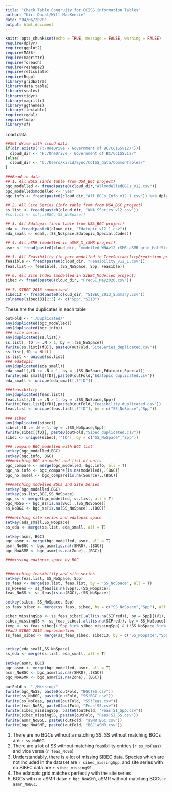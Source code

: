 ```yaml
---
title: "Check Table Congruity for CCISS information Tables"
author: "Kiri Daust/Will MacKenzie"
date: "04/06/2020"
output: html_document
---
```


```r
knitr::opts_chunk$set(echo = TRUE, message = FALSE, warning = FALSE)
require(dplyr)
require(ggplot2)
require(MASS)
require(magrittr)
require(foreach)
require(reshape2)
require(reticulate)
require(Rcpp)
library(gridExtra)
library(data.table)
library(scales)
library(tidyr)
library(magrittr)
library(ggthemes)
library(flextable)
require(rgdal)
require(tmap)
library(sf)
```

Load data

```r
##Set drive with cloud data
if(dir.exists("F:/OneDrive - Government of BC/CCISSv12/")){
  cloud_dir <- "F:/OneDrive - Government of BC/CCISSv12/"
}else{
  cloud_dir <- "C:/Users/kirid/Sync/CCISS_data/CommonTables/"
}

###Read in data
## 1. All BGCS (info table from USA_BGC project)
bgc_modelled <- fread(paste0(cloud_dir,"AllmodelledBGCs_v12.csv"))
bgc_modelled$modelled <- "yes"
bgc.info <- fread(paste0(cloud_dir,"All_BGCs_Info_v12_1.csv")) %>% dplyr::select(Source, Zone, BGC)

## 2. All Site Series (info table from from USA_BGC project)
ss.list <- fread(paste0(cloud_dir, "WNA_SSeries_v12.csv"))
#ss.list <- ss[,.(BGC, SS_NoSpace)]

## 3. All Edatopic (info table from USA_BGC project)
eda <- fread(paste0(cloud_dir, "Edatopic_v12_1.csv"))
eda_small <- eda[,.(SS_NoSpace,Edatopic,Special,Codes)]

## 4. All aSMR (modelled in aSMR_X_rSMR project)
asmr <- fread(paste0(cloud_dir, "modelled_WNAv12_rSMR_aSMR_grid_HalfStep.csv"))

## 5. All Feasibility (in part modelled in TreeSuitabilityPrediction project)
feasible <- fread(paste0(cloud_dir, "Feasibility_v12_1.csv"))
feas.list <- feasible[,.(SS_NoSpace, Spp, Feasible)]

## 6. All Site Index (modelled in SIBEC_Modelled project)
sibec <- fread(paste0(cloud_dir, "PredSI_May2020.csv"))

## 7. SIBEC 2013 summarised
sibec13 <- fread(paste0(cloud_dir, "SIBEC_2013_Summary.csv"))
colnames(sibec13)[2:3] <- c("Spp","SI13")
```
   
These are the duplicates in each table

```r
outFold <- "./Duplicated/"
any(duplicated(bgc_modelled))
any(duplicated(bgc.info))
### site series
any(duplicated(ss.list))
ss.list[, fD := .N > 1, by = .(SS_NoSpace)]
fwrite(ss.list[(fD)], paste0(outFold,"SiteSeries_duplicated.csv"))
ss.list[,fD := NULL]
ss.list <- unique(ss.list)
### edatopic
any(duplicated(eda_small))
eda_small[,fD := .N > 1, by = .(SS_NoSpace,Edatopic,Special)]
fwrite(eda_small[(fD)],paste0(outFold,"Edatopic_duplicated.csv"))
eda_small <- unique(eda_small[,!"fD"])

###feasibility
any(duplicated(feas.list))
feas.list[,fD := .N > 1, by = .(SS_NoSpace,Spp)]
fwrite(feas.list[(fD)],paste0(outFold,"Feasibility_duplicated.csv"))
feas.list <- unique(feas.list[,!"fD"], by = c("SS_NoSpace","Spp"))

### sibec
any(duplicated(sibec))
sibec[,fD := .N > 1, by = .(SS_NoSpace,Spp)]
fwrite(sibec[(fD)], paste0(outFold,"Sibec_duplicated.csv"))
sibec <- unique(sibec[,!"fD"], by = c("SS_NoSpace","Spp"))

```

```r

### compare BGC_modelled with BGC list
setkey(bgc_modelled,BGC)
setkey(bgc.info, BGC)
###matching BGC in model and list of units
bgc_compare <- merge(bgc_modelled, bgc.info, all = T)
bgc_no.info <- bgc_compare[is.na(modelled),.(BGC)]
bgc_no.model <- bgc_compare[is.na(Source),.(BGC)]

###matching modelled BGCs and Site Series
setkey(bgc_modelled,BGC)
setkey(ss.list,BGC,SS_NoSpace)
bgc_ss <- merge(bgc_modelled, ss.list, all = T)
bgc_NoSS <- bgc_ss[is.na(BGC),.(SS_NoSpace)]
ss_NoBGC <- bgc_ss[is.na(SS_NoSpace),.(BGC)]

###matching site series and edatopic space
setkey(eda_small,SS_NoSpace)
ss_eda <- merge(ss.list, eda_small, all = T)

setkey(asmr, BGC)
bgc_asmr <- merge(bgc_modelled, asmr, all = T)
asmr_NoBGC <- bgc_asmr[is.na(rSMR0),.(BGC)]
bgc_NoASMR <- bgc_asmr[is.na(Zone),.(BGC)]

###missing edatopic space by BGC


###matching feasibility and site series
setkey(feas.list, SS_NoSpace, Spp)
ss_feas <- merge(ss.list, feas.list, by = "SS_NoSpace", all = T)
ss_NoFeas <- ss_feas[is.na(Spp),.(SS_NoSpace)]
feas_NoSS <- ss_feas[is.na(BGC),.(SS_NoSpace)]

setkey(sibec, SS_NoSpace, Spp)
ss_feas_sibec <- merge(ss_feas, sibec, by = c("SS_NoSpace","Spp"), all = T)

sibec_missingSpp <- ss_feas_sibec[,all(is.na(SIPred)), by = Spp][(V1),.(Spp)]
sibec_missingSS <- ss_feas_sibec[,all(is.na(SIPred)), by = SS_NoSpace][(V1),.(SS_NoSpace)]
temp <- ss_feas_sibec[(!Spp %in% sibec_missingSpp) & (!SS_NoSpace %in% sibec_missingSS),]
##add SIBEC 2013 approximation
ss_feas_sibec <- merge(ss_feas_sibec, sibec13, by = c("SS_NoSpace","Spp"),all = T)


setkey(eda_small,SS_NoSpace)
ss_eda <- merge(ss.list, eda_small, all = T)

setkey(asmr, BGC)
bgc_asmr <- merge(bgc_modelled, asmr, all = T)
asmr_NoBGC <- bgc_asmr[is.na(rSMR0),.(BGC)]
bgc_NoASMR <- bgc_asmr[is.na(Zone),.(BGC)]

outFold <- "./Missing/"
fwrite(bgc_NoSS, paste0(outFold, "BGC!SS.csv"))
fwrite(ss_NoBGC, paste0(outFold, "SS!BGC.csv"))
fwrite(ss_NoFeas, paste0(outFold, "SS!Feas.csv"))
fwrite(feas_NoSS, paste0(outFold, "Feas!SS.csv"))
fwrite(sibec_missingSpp, paste0(outFold, "Feas!SI_Spp.csv"))
fwrite(sibec_missingSS, paste0(outFold, "Feas!SI_SS.csv"))
fwrite(asmr_NoBGC, paste0(outFold, "aSMR!BGC.csv"))
fwrite(bgc_NoASMR, paste0(outFold, "BGC!aSMR.csv"))
```

1. There are no BGCs without a matching SS. SS without matching BGCs are `r ss_NoBGC`.
2. There are a lot of SS without matching feasibility entries (`r ss_NoFeas`) and vice versa (`r feas_NoSS`)
3. Understandably, there is a lot of missing SIBEC data. Species which are not included in the dataset are `r sibec_missingSpp`, and site series with no SIBEC data are `r sibec_missingSS`.
4. The edatopic grid matches perfectly with the site series
5. BGCs with no aSMR data: `r bgc_NoASMR`, aSMR without matching BGCs: `r asmr_NoBGC`.
